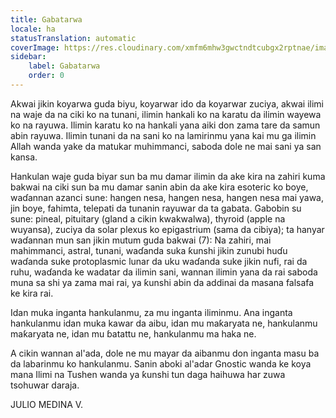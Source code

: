 ```yaml
---
title: Gabatarwa
locale: ha
statusTranslation: automatic
coverImage: https://res.cloudinary.com/xmfm6mhw3gwctndtcubgx2rptnae/image/upload/v1741354450/small_cover_introduccion_a_la_gnosis_57a3fc8d72.webp
sidebar:
    label: Gabatarwa
    order: 0
---
```

Akwai jikin koyarwa guda biyu, koyarwar ido da koyarwar zuciya, akwai ilimi na waje da na ciki ko na tunani, ilimin hankali ko na karatu da ilimin wayewa ko na rayuwa. Ilimin karatu ko na hankali yana aiki don zama tare da samun abin rayuwa. Ilimin tunani da na sani ko na lamirinmu yana kai mu ga ilimin Allah wanda yake da matukar muhimmanci, saboda dole ne mai sani ya san kansa.

Hankulan waje guda biyar sun ba mu damar ilimin da ake kira na zahiri kuma bakwai na ciki sun ba mu damar sanin abin da ake kira esoteric ko boye, waɗannan azanci sune: hangen nesa, hangen nesa, hangen nesa mai yawa, jin boye, fahimta, telepati da tunanin rayuwar da ta gabata. Gabobin su sune: pineal, pituitary (gland a cikin kwakwalwa), thyroid (apple na wuyansa), zuciya da solar plexus ko epigastrium (sama da cibiya); ta hanyar waɗannan mun san jikin mutum guda bakwai (7): Na zahiri, mai mahimmanci, astral, tunani, waɗanda suka ƙunshi jikin zunubi huɗu waɗanda suke protoplasmic lunar da uku waɗanda suke jikin nufi, rai da ruhu, waɗanda ke wadatar da ilimin sani, wannan ilimin yana da rai saboda muna sa shi ya zama mai rai, ya ƙunshi abin da addinai da masana falsafa ke kira rai.

Idan muka inganta hankulanmu, za mu inganta iliminmu. Ana inganta hankulanmu idan muka kawar da aibu, idan mu maƙaryata ne, hankulanmu maƙaryata ne, idan mu ɓatattu ne, hankulanmu ma haka ne.

A cikin wannan al'ada, dole ne mu mayar da aibanmu don inganta masu ba da labarinmu ko hankulanmu. Sanin aboki al'adar Gnostic wanda ke koya mana Ilimi na Tushen wanda ya ƙunshi tun daga haihuwa har zuwa tsohuwar daraja.

JULIO MEDINA V.
